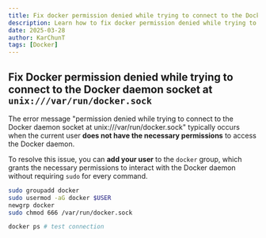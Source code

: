 ```yaml
---
title: Fix docker permission denied while trying to connect to the Docker daemon socket at unix:///var/run/docker.sock
description: Learn how to fix docker permission denied while trying to connect to the Docker daemon socket at unix:///var/run/docker.sock
date: 2025-03-28
author: KarChunT
tags: [Docker]
---
```


## Fix Docker permission denied while trying to connect to the Docker daemon socket at `unix:///var/run/docker.sock`

The error message "permission denied while trying to connect to the Docker daemon socket at unix:///var/run/docker.sock" typically occurs when the current user **does not have the necessary permissions** to access the Docker daemon.

To resolve this issue, you can **add your user** to the `docker` group, which grants the necessary permissions to interact with the Docker daemon without requiring `sudo` for every command.

```bash
sudo groupadd docker
sudo usermod -aG docker $USER
newgrp docker
sudo chmod 666 /var/run/docker.sock

docker ps # test connection
```
<Comments />
